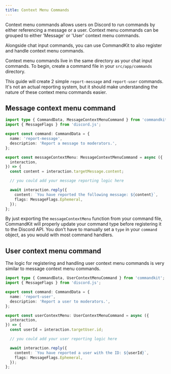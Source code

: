 ```yaml
---
title: Context Menu Commands
---
```


Context menu commands allows users on Discord to run commands by
either referencing a message or a user. Context menu commands can be
grouped to either 'Message' or 'User' context menu commands.

Alongside chat input commands, you can use CommandKit to also register
and handle context menu commands.

Context menu commands live in the same directory as your chat input
commands. To begin, create a command file in your `src/app/commands`
directory.

This guide will create 2 simple `report-message` and `report-user`
commands. It's not an actual reporting system, but it should make
understanding the nature of these context menu commands easier.

## Message context menu command

```ts title="src/app/commands/report-message.ts"
import type { CommandData, MessageContextMenuCommand } from 'commandkit';
import { MessageFlags } from 'discord.js';

export const command: CommandData = {
  name: 'report-message',
  description: 'Report a message to moderators.',
};

export const messageContextMenu: MessageContextMenuCommand = async ({
  interaction,
}) => {
  const content = interaction.targetMessage.content;

  // you could add your message reporting logic here

  await interaction.reply({
    content: `You have reported the following message: ${content}`,
    flags: MessageFlags.Ephemeral,
  });
};
```

By just exporting the `messageContextMenu` function from your command
file, CommandKit will properly update your command type before
registering it to the Discord API. You don't have to manually set a
`type` in your `command` object, as you would with most command
handlers.

## User context menu command

The logic for registering and handling user context menu commands is
very similar to message context menu commands.

```ts title="src/app/commands/report-user.ts"
import type { CommandData, UserContextMenuCommand } from 'commandkit';
import { MessageFlags } from 'discord.js';

export const command: CommandData = {
  name: 'report-user',
  description: 'Report a user to moderators.',
};

export const userContextMenu: UserContextMenuCommand = async ({
  interaction,
}) => {
  const userId = interaction.targetUser.id;

  // you could add your user reporting logic here

  await interaction.reply({
    content: `You have reported a user with the ID: ${userId}`,
    flags: MessageFlags.Ephemeral,
  });
};
```
